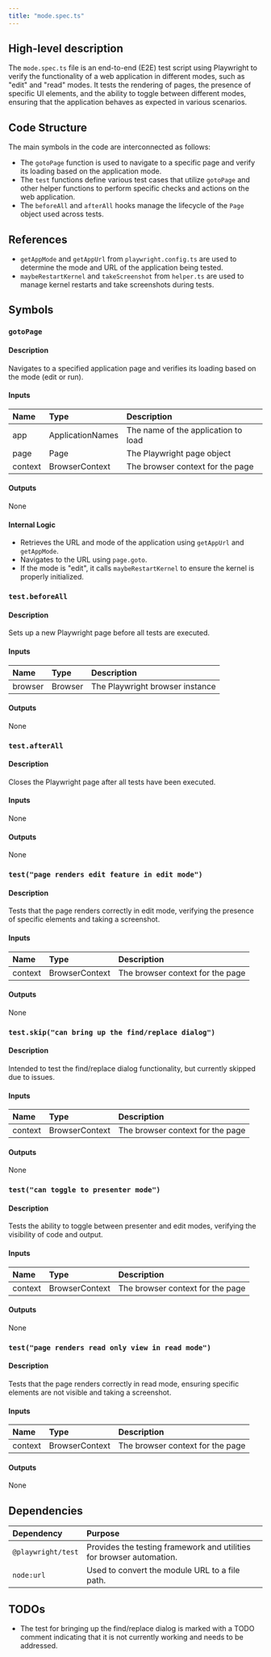 ```yaml
---
title: "mode.spec.ts"
---
```


## High-level description

The `mode.spec.ts` file is an end-to-end (E2E) test script using Playwright to verify the functionality of a web application in different modes, such as "edit" and "read" modes. It tests the rendering of pages, the presence of specific UI elements, and the ability to toggle between different modes, ensuring that the application behaves as expected in various scenarios.

## Code Structure

The main symbols in the code are interconnected as follows:
- The `gotoPage` function is used to navigate to a specific page and verify its loading based on the application mode.
- The `test` functions define various test cases that utilize `gotoPage` and other helper functions to perform specific checks and actions on the web application.
- The `beforeAll` and `afterAll` hooks manage the lifecycle of the `Page` object used across tests.

## References

- `getAppMode` and `getAppUrl` from `playwright.config.ts` are used to determine the mode and URL of the application being tested.
- `maybeRestartKernel` and `takeScreenshot` from `helper.ts` are used to manage kernel restarts and take screenshots during tests.

## Symbols

### `gotoPage`
#### Description
Navigates to a specified application page and verifies its loading based on the mode (edit or run).

#### Inputs
| Name    | Type            | Description                        |
|:--------|:----------------|:-----------------------------------|
| app     | ApplicationNames| The name of the application to load|
| page    | Page            | The Playwright page object         |
| context | BrowserContext  | The browser context for the page   |

#### Outputs
None

#### Internal Logic
- Retrieves the URL and mode of the application using `getAppUrl` and `getAppMode`.
- Navigates to the URL using `page.goto`.
- If the mode is "edit", it calls `maybeRestartKernel` to ensure the kernel is properly initialized.

### `test.beforeAll`
#### Description
Sets up a new Playwright page before all tests are executed.

#### Inputs
| Name    | Type            | Description                        |
|:--------|:----------------|:-----------------------------------|
| browser | Browser         | The Playwright browser instance    |

#### Outputs
None

### `test.afterAll`
#### Description
Closes the Playwright page after all tests have been executed.

#### Inputs
None

#### Outputs
None

### `test("page renders edit feature in edit mode")`
#### Description
Tests that the page renders correctly in edit mode, verifying the presence of specific elements and taking a screenshot.

#### Inputs
| Name    | Type            | Description                        |
|:--------|:----------------|:-----------------------------------|
| context | BrowserContext  | The browser context for the page   |

#### Outputs
None

### `test.skip("can bring up the find/replace dialog")`
#### Description
Intended to test the find/replace dialog functionality, but currently skipped due to issues.

#### Inputs
| Name    | Type            | Description                        |
|:--------|:----------------|:-----------------------------------|
| context | BrowserContext  | The browser context for the page   |

#### Outputs
None

### `test("can toggle to presenter mode")`
#### Description
Tests the ability to toggle between presenter and edit modes, verifying the visibility of code and output.

#### Inputs
| Name    | Type            | Description                        |
|:--------|:----------------|:-----------------------------------|
| context | BrowserContext  | The browser context for the page   |

#### Outputs
None

### `test("page renders read only view in read mode")`
#### Description
Tests that the page renders correctly in read mode, ensuring specific elements are not visible and taking a screenshot.

#### Inputs
| Name    | Type            | Description                        |
|:--------|:----------------|:-----------------------------------|
| context | BrowserContext  | The browser context for the page   |

#### Outputs
None

## Dependencies

| Dependency       | Purpose                                      |
|:-----------------|:---------------------------------------------|
| `@playwright/test` | Provides the testing framework and utilities for browser automation. |
| `node:url`       | Used to convert the module URL to a file path. |

## TODOs
- The test for bringing up the find/replace dialog is marked with a TODO comment indicating that it is not currently working and needs to be addressed.